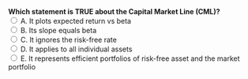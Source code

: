 ::: {.question-block}
<form onsubmit="event.preventDefault(); checkAnswer('module2_mcq_q61')" data-correct-answer="E">
<strong style="display: block;">Which statement is TRUE about the Capital Market Line (CML)?</strong>
<label><input type="radio" name="module2_mcq_q61" value="A"> A. It plots expected return vs beta</label><br>
<label><input type="radio" name="module2_mcq_q61" value="B"> B. Its slope equals beta</label><br>
<label><input type="radio" name="module2_mcq_q61" value="C"> C. It ignores the risk-free rate</label><br>
<label><input type="radio" name="module2_mcq_q61" value="D"> D. It applies to all individual assets</label><br>
<label><input type="radio" name="module2_mcq_q61" value="E"> E. It represents efficient portfolios of risk-free asset and the market portfolio</label><br>
</form>
<div id="feedback-module2_mcq_q61" class="feedback" data-status="" style="display:none;">
✅ Correct: E. CML shows efficient portfolios mixing risk-free and market portfolio.
</div>
:::
